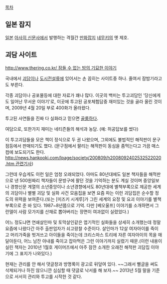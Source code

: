 [[목차]]

== 일본 잡지 ==
[[일본]] [[아사히 신문]]사에서 발행하는 격월간 [[만화잡지]] [[네무키]]의 옛 제호.

== 괴담 사이트 ==
[[http://www.thering.co.kr/ 잠들 수 없는 밤의 기묘한 이야기]]

국내에서 [[괴담]]이나 [[도시전설]]류에 있어서는 손 꼽히는 사이트중 하나. 줄여서 잠밤기라고도 부른다.

각종 괴담이나 공포물등에 대한 자료가 꽤나 많다. 이곳의 백미는 투고괴담인 '당신에게도 일어난 무서운 이야기'로, 이곳에 투고된 공포체험담중 재미있는 것을 골라 올린 것이며, 2009년 4월 20일 부로 400화가 올라왔다.

투고된 사연들을 진짜 다 실화라고 믿으면 [[골룸]]하다.

여담으로, 또한가지 재미는 네티즌들의 해석과 농담. (예: 허공답보를 썼다)

이 투고괴담들을 모은 책이 정식으로 두 권 나왔으며, 그외에도 불법적인 해적판이 문구점등에서 판매되기도 했다. (문구점에서 팔리는 해적판이 동심을 좀먹는다고 가끔 매스컴에 보도되기도 한다. [[http://news.hankooki.com/lpage/society/200809/h2008092402532522020.htm 관련기사]])

그런데 우습게도 이런 일은 엄청 오래되었다. 아마도 80년대에도 일본 책자들을 해적판으로 낸 500원짜리 책자들이 문방구에 팔던 것을 기억하는 분도 계실 것이며 중앙일보나 경향신문 계열의 소년중앙이나 소년경향에서도 80년대에 별책부록으로 제공한 세계의 괴담이나 별별 괴담 및 실화 사건 모음집을 보면 요즘 파는 이런 괴담집은 순수할 정도의 위력을 보여준다.(또는 [미즈키 시게루]가 그린 세계의 요정 및 요괴 이야기를 별책부록으로 준 바 있다. 1987~8년쯤으로 기억. 다만 [베오울프] 이야기를 소개하면서 그란델이 사람 모가지를 산채로 뽑아버리는 장면이 여과없이 실렸었다.)

어느 정도냐면 연쇄살인마 및 토막살인같은 엽기적인 실화들을 상세히 소개했는데 정말 요즘에 나왔다간 아주 출판업자가 쇠고랑찰 수준이다. 살인마가 12살 여자아이를 죽이고 머리가죽을 벗겨쓰고 아이들을 죽이는데 크리스마스 트리에 자른 여자아이의 목을 매달아둔다, 어느 남잔 아내를 죽이고 잡아먹은 그런 이야기까지 실렸기 때문.(이런 내용이 실린 책자는 2010년 1월호 게이머즈에서 아주 잠깐 소개한 오래전 해적판 괴담집 이야기에 그 표지가 나와있다.)

현재는 관리를 안 해서 댓글창과 방명록이 광고로 뒤덮여 있다. ~~그래서 뻘글을 써도 삭제되거나 하진 않으니깐 심심할 때 댓글로 낙서를 해 보자.~~
2013년 5월 말을 기준으로 서서히 관리와 투고를 시작한 것 같다.
